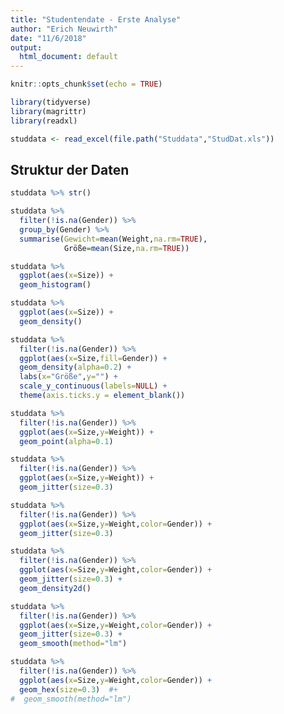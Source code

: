```yaml
---
title: "Studentendate - Erste Analyse"
author: "Erich Neuwirth"
date: "11/6/2018"
output:
  html_document: default
---
```


```r
knitr::opts_chunk$set(echo = TRUE)
```


```r
library(tidyverse)
library(magrittr)
library(readxl)
```


```r
studdata <- read_excel(file.path("Studdata","StudDat.xls"))
```

## Struktur der Daten


```r
studdata %>% str()
```
```r
studdata %>%
  filter(!is.na(Gender)) %>%
  group_by(Gender) %>%
  summarise(Gewicht=mean(Weight,na.rm=TRUE),
            Größe=mean(Size,na.rm=TRUE))
```

```r
studdata %>%
  ggplot(aes(x=Size)) +
  geom_histogram()
```


```r
studdata %>%
  ggplot(aes(x=Size)) +
  geom_density()
```


```r
studdata %>%
  filter(!is.na(Gender)) %>%
  ggplot(aes(x=Size,fill=Gender)) +
  geom_density(alpha=0.2) +
  labs(x="Größe",y="") +
  scale_y_continuous(labels=NULL) +
  theme(axis.ticks.y = element_blank())

```

```r
studdata %>%
  filter(!is.na(Gender)) %>%
  ggplot(aes(x=Size,y=Weight)) +
  geom_point(alpha=0.1)
```
```r
studdata %>%
  filter(!is.na(Gender)) %>%
  ggplot(aes(x=Size,y=Weight)) +
  geom_jitter(size=0.3)
```
```r
studdata %>%
  filter(!is.na(Gender)) %>%
  ggplot(aes(x=Size,y=Weight,color=Gender)) +
  geom_jitter(size=0.3)
```

```r
studdata %>%
  filter(!is.na(Gender)) %>%
  ggplot(aes(x=Size,y=Weight,color=Gender)) +
  geom_jitter(size=0.3) +
  geom_density2d()
```
```r
studdata %>%
  filter(!is.na(Gender)) %>%
  ggplot(aes(x=Size,y=Weight,color=Gender)) +
  geom_jitter(size=0.3) +
  geom_smooth(method="lm")
```

```r
studdata %>%
  filter(!is.na(Gender)) %>%
  ggplot(aes(x=Size,y=Weight,color=Gender)) +
  geom_hex(size=0.3)  #+
#  geom_smooth(method="lm")
```